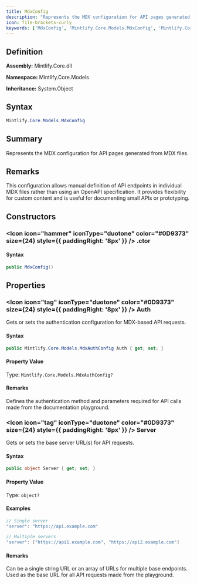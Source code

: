 ```yaml
---
title: MdxConfig
description: "Represents the MDX configuration for API pages generated from MDX files."
icon: file-brackets-curly
keywords: ['MdxConfig', 'Mintlify.Core.Models.MdxConfig', 'Mintlify.Core.Models', 'class', 'System.Object']
---
```


## Definition

**Assembly:** Mintlify.Core.dll

**Namespace:** Mintlify.Core.Models

**Inheritance:** System.Object

## Syntax

```csharp
Mintlify.Core.Models.MdxConfig
```

## Summary

Represents the MDX configuration for API pages generated from MDX files.

## Remarks

This configuration allows manual definition of API endpoints in individual MDX files
            rather than using an OpenAPI specification. It provides flexibility for custom content
            and is useful for documenting small APIs or prototyping.

## Constructors

### <Icon icon="hammer" iconType="duotone" color="#0D9373" size={24} style={{ paddingRight: '8px' }} />  .ctor

#### Syntax

```csharp
public MdxConfig()
```

## Properties

### <Icon icon="tag" iconType="duotone" color="#0D9373" size={24} style={{ paddingRight: '8px' }} />  Auth

Gets or sets the authentication configuration for MDX-based API requests.

#### Syntax

```csharp
public Mintlify.Core.Models.MdxAuthConfig Auth { get; set; }
```

#### Property Value

Type: `Mintlify.Core.Models.MdxAuthConfig?`

#### Remarks

Defines the authentication method and parameters required for API calls
            made from the documentation playground.

### <Icon icon="tag" iconType="duotone" color="#0D9373" size={24} style={{ paddingRight: '8px' }} />  Server

Gets or sets the base server URL(s) for API requests.

#### Syntax

```csharp
public object Server { get; set; }
```

#### Property Value

Type: `object?`

#### Examples

```csharp
// Single server
"server": "https://api.example.com"

// Multiple servers
"server": ["https://api1.example.com", "https://api2.example.com"]
```

#### Remarks

Can be a single string URL or an array of URLs for multiple base endpoints.
            Used as the base URL for all API requests made from the playground.

